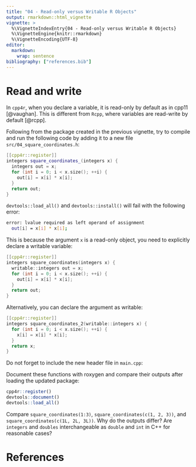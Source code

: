 ```yaml
---
title: "04 - Read-only versus Writable R Objects"
output: rmarkdown::html_vignette
vignette: >
  %\VignetteIndexEntry{04 - Read-only versus Writable R Objects}
  %\VignetteEngine{knitr::rmarkdown}
  %\VignetteEncoding{UTF-8}
editor:
  markdown:
    wrap: sentence
bibliography: ["references.bib"]
---
```


# Read and write

In `cpp4r`, when you declare a variable, it is read-only by default as in cpp11 [@vaughan]. This is different from 
`Rcpp`, where variables are read-write by default [@rcpp].

Following from the package created in the previous vignette, try to compile and run the following code by adding it to a
new file `src/04_square_coordinates.h`:

```cpp
[[cpp4r::register]]
integers square_coordinates_(integers x) {
  integers out = x;
  for (int i = 0; i < x.size(); ++i) {
    out[i] = x[i] * x[i];
  }
  return out;
}
```

`devtools::load_all()` and `devtools::install()` will fail with the following error:

```bash
error: lvalue required as left operand of assignment
  out[i] = x[i] * x[i];
```

This is because the argument `x` is a read-only object, you need to explicitly declare a writable variable:

```cpp
[[cpp4r::register]]
integers square_coordinates(integers x) {
  writable::integers out = x;
  for (int i = 0; i < x.size(); ++i) {
    out[i] = x[i] * x[i];
  }
  return out;
}
```

Alternatively, you can declare the argument as writable:

```cpp
[[cpp4r::register]]
integers square_coordinates_2(writable::integers x) {
  for (int i = 0; i < x.size(); ++i) {
    x[i] = x[i] * x[i];
  }
  return x;
}
```

Do not forget to include the new header file in `main.cpp`:

Document these functions with roxygen and compare their outputs after loading the updated package:

```r
cpp4r::register()
devtools::document()
devtools::load_all()
```

Compare `square_coordinates(1:3)`, `square_coordinates(c(1, 2, 3))`, and `square_coordinates(c(1L, 2L, 3L))`.
Why do the outputs differ? Are `integers` and `doubles` interchangeable as `double` and `int` in C++ for reasonable
cases?

# References
